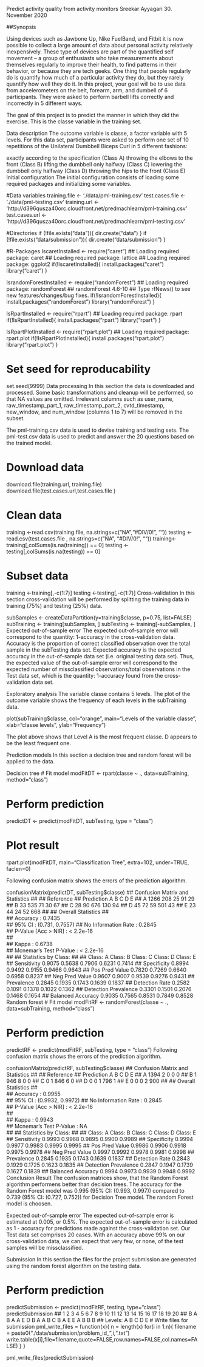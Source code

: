 Predict activity quality from activity monitors
Sreekar Ayyagari
30. November 2020

##Synopsis

Using devices such as Jawbone Up, Nike FuelBand, and Fitbit it is now possible to collect a large amount of data about personal activity relatively inexpensively. These type of devices are part of the quantified self movement – a group of enthusiasts who take measurements about themselves regularly to improve their health, to find patterns in their behavior, or because they are tech geeks. One thing that people regularly do is quantify how much of a particular activity they do, but they rarely quantify how well they do it. In this project, your goal will be to use data from accelerometers on the belt, forearm, arm, and dumbell of 6 participants. They were asked to perform barbell lifts correctly and incorrectly in 5 different ways.

The goal of this project is to predict the manner in which they did the exercise. This is the classe variable in the training set.

Data description
The outcome variable is classe, a factor variable with 5 levels. For this data set, participants were asked to perform one set of 10 repetitions of the Unilateral Dumbbell Biceps Curl in 5 different fashions:

exactly according to the specification (Class A)
throwing the elbows to the front (Class B)
lifting the dumbbell only halfway (Class C)
lowering the dumbbell only halfway (Class D)
throwing the hips to the front (Class E)
Initial configuration
The initial configuration consists of loading some required packages and initializing some variables.

#Data variables
training.file   <- './data/pml-training.csv'
test.cases.file <- './data/pml-testing.csv'
training.url    <- 'http://d396qusza40orc.cloudfront.net/predmachlearn/pml-training.csv'
test.cases.url  <- 'http://d396qusza40orc.cloudfront.net/predmachlearn/pml-testing.csv'

#Directories
if (!file.exists("data")){
  dir.create("data")
}
if (!file.exists("data/submission")){
  dir.create("data/submission")
}

#R-Packages
IscaretInstalled <- require("caret")
## Loading required package: caret
## Loading required package: lattice
## Loading required package: ggplot2
if(!IscaretInstalled){
    install.packages("caret")
    library("caret")
    }

IsrandomForestInstalled <- require("randomForest")
## Loading required package: randomForest
## randomForest 4.6-10
## Type rfNews() to see new features/changes/bug fixes.
if(!IsrandomForestInstalled){
    install.packages("randomForest")
    library("randomForest")
    }

IsRpartInstalled <- require("rpart")
## Loading required package: rpart
if(!IsRpartInstalled){
    install.packages("rpart")
    library("rpart")
    }

IsRpartPlotInstalled <- require("rpart.plot")
## Loading required package: rpart.plot
if(!IsRpartPlotInstalled){
    install.packages("rpart.plot")
    library("rpart.plot")
    }

# Set seed for reproducability
set.seed(9999)
Data processing
In this section the data is downloaded and processed. Some basic transformations and cleanup will be performed, so that NA values are omitted. Irrelevant columns such as user_name, raw_timestamp_part_1, raw_timestamp_part_2, cvtd_timestamp, new_window, and num_window (columns 1 to 7) will be removed in the subset.

The pml-training.csv data is used to devise training and testing sets. The pml-test.csv data is used to predict and answer the 20 questions based on the trained model.

# Download data
download.file(training.url, training.file)
download.file(test.cases.url,test.cases.file )

# Clean data
training   <-read.csv(training.file, na.strings=c("NA","#DIV/0!", ""))
testing <-read.csv(test.cases.file , na.strings=c("NA", "#DIV/0!", ""))
training<-training[,colSums(is.na(training)) == 0]
testing <-testing[,colSums(is.na(testing)) == 0]

# Subset data
training   <-training[,-c(1:7)]
testing <-testing[,-c(1:7)]
Cross-validation
In this section cross-validation will be performed by splitting the training data in training (75%) and testing (25%) data.

subSamples <- createDataPartition(y=training$classe, p=0.75, list=FALSE)
subTraining <- training[subSamples, ] 
subTesting <- training[-subSamples, ]
Expected out-of-sample error
The expected out-of-sample error will correspond to the quantity: 1-accuracy in the cross-validation data. Accuracy is the proportion of correct classified observation over the total sample in the subTesting data set. Expected accuracy is the expected accuracy in the out-of-sample data set (i.e. original testing data set). Thus, the expected value of the out-of-sample error will correspond to the expected number of missclassified observations/total observations in the Test data set, which is the quantity: 1-accuracy found from the cross-validation data set.

Exploratory analysis
The variable classe contains 5 levels. The plot of the outcome variable shows the frequency of each levels in the subTraining data.

plot(subTraining$classe, col="orange", main="Levels of the variable classe", xlab="classe levels", ylab="Frequency")


The plot above shows that Level A is the most frequent classe. D appears to be the least frequent one.

Prediction models
In this section a decision tree and random forest will be applied to the data.

Decision tree
# Fit model
modFitDT <- rpart(classe ~ ., data=subTraining, method="class")

# Perform prediction
predictDT <- predict(modFitDT, subTesting, type = "class")

# Plot result
rpart.plot(modFitDT, main="Classification Tree", extra=102, under=TRUE, faclen=0)


Following confusion matrix shows the errors of the prediction algorithm.

confusionMatrix(predictDT, subTesting$classe)
## Confusion Matrix and Statistics
## 
##           Reference
## Prediction    A    B    C    D    E
##          A 1266  208   25   91   29
##          B   33  535   71   30   67
##          C   28   90  676  130   94
##          D   45   72   59  501   43
##          E   23   44   24   52  668
## 
## Overall Statistics
##                                          
##                Accuracy : 0.7435         
##                  95% CI : (0.731, 0.7557)
##     No Information Rate : 0.2845         
##     P-Value [Acc > NIR] : < 2.2e-16      
##                                          
##                   Kappa : 0.6738         
##  Mcnemar's Test P-Value : < 2.2e-16      
## 
## Statistics by Class:
## 
##                      Class: A Class: B Class: C Class: D Class: E
## Sensitivity            0.9075   0.5638   0.7906   0.6231   0.7414
## Specificity            0.8994   0.9492   0.9155   0.9466   0.9643
## Pos Pred Value         0.7820   0.7269   0.6640   0.6958   0.8237
## Neg Pred Value         0.9607   0.9007   0.9539   0.9276   0.9431
## Prevalence             0.2845   0.1935   0.1743   0.1639   0.1837
## Detection Rate         0.2582   0.1091   0.1378   0.1022   0.1362
## Detection Prevalence   0.3301   0.1501   0.2076   0.1468   0.1654
## Balanced Accuracy      0.9035   0.7565   0.8531   0.7849   0.8528
Random forest
# Fit model
modFitRF <- randomForest(classe ~ ., data=subTraining, method="class")

# Perform prediction
predictRF <- predict(modFitRF, subTesting, type = "class")
Following confusion matrix shows the errors of the prediction algorithm.

confusionMatrix(predictRF, subTesting$classe)
## Confusion Matrix and Statistics
## 
##           Reference
## Prediction    A    B    C    D    E
##          A 1394    2    0    0    0
##          B    1  946    8    0    0
##          C    0    1  846    6    0
##          D    0    0    1  796    1
##          E    0    0    0    2  900
## 
## Overall Statistics
##                                           
##                Accuracy : 0.9955          
##                  95% CI : (0.9932, 0.9972)
##     No Information Rate : 0.2845          
##     P-Value [Acc > NIR] : < 2.2e-16       
##                                           
##                   Kappa : 0.9943          
##  Mcnemar's Test P-Value : NA              
## 
## Statistics by Class:
## 
##                      Class: A Class: B Class: C Class: D Class: E
## Sensitivity            0.9993   0.9968   0.9895   0.9900   0.9989
## Specificity            0.9994   0.9977   0.9983   0.9995   0.9995
## Pos Pred Value         0.9986   0.9906   0.9918   0.9975   0.9978
## Neg Pred Value         0.9997   0.9992   0.9978   0.9981   0.9998
## Prevalence             0.2845   0.1935   0.1743   0.1639   0.1837
## Detection Rate         0.2843   0.1929   0.1725   0.1623   0.1835
## Detection Prevalence   0.2847   0.1947   0.1739   0.1627   0.1839
## Balanced Accuracy      0.9994   0.9973   0.9939   0.9948   0.9992
Conclusion
Result
The confusion matrices show, that the Random Forest algorithm performens better than decision trees. The accuracy for the Random Forest model was 0.995 (95% CI: (0.993, 0.997)) compared to 0.739 (95% CI: (0.727, 0.752)) for Decision Tree model. The random Forest model is choosen.

Expected out-of-sample error
The expected out-of-sample error is estimated at 0.005, or 0.5%. The expected out-of-sample error is calculated as 1 - accuracy for predictions made against the cross-validation set. Our Test data set comprises 20 cases. With an accuracy above 99% on our cross-validation data, we can expect that very few, or none, of the test samples will be missclassified.

Submission
In this section the files for the project submission are generated using the random forest algorithm on the testing data.

# Perform prediction
predictSubmission <- predict(modFitRF, testing, type="class")
predictSubmission
##  1  2  3  4  5  6  7  8  9 10 11 12 13 14 15 16 17 18 19 20 
##  B  A  B  A  A  E  D  B  A  A  B  C  B  A  E  E  A  B  B  B 
## Levels: A B C D E
# Write files for submission
pml_write_files = function(x){
  n = length(x)
  for(i in 1:n){
    filename = paste0("./data/submission/problem_id_",i,".txt")
    write.table(x[i],file=filename,quote=FALSE,row.names=FALSE,col.names=FALSE)
  }
}

pml_write_files(predictSubmission)
